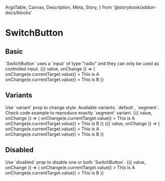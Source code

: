   ArgsTable,
  Canvas,
  Description,
  Meta,
  Story,
} from '@storybook/addon-docs/blocks'

<Meta title="Components/SwitchButton" component={SwitchButton} />

# SwitchButton

## Basic

<Description>
  `SwitchButton` uses a `input` of type "radio" and they can only be used as
  controlled input.
</Description>

<Canvas>
  <Story name="basic">
    <ControlValue value="a">
      {({ value, onChange }) => (
        <Grid>
          <Row>
            <Col xsmall={3}>
              <SwitchButton
                name="switch-0"
                value="a"
                checked={value === 'a'}
                onChange={e => onChange(e.currentTarget.value)}
              >
                This is A
              </SwitchButton>
            </Col>
            <Col xsmall={3}>
              <SwitchButton
                name="switch-1"
                value="b"
                checked={value === 'b'}
                onChange={e => onChange(e.currentTarget.value)}
              >
                This is B
              </SwitchButton>
            </Col>
          </Row>
        </Grid>
      )}
    </ControlValue>
  </Story>
</Canvas>

## Variants

<Description>
  Use `variant` prop to change style. Available variants: `default`, `segment`.
  Check code example to reproduce exactly `segment` variant.
</Description>

<Canvas isColumn>
  <Story name="variants-default">
    <ControlValue value="a">
      {({ value, onChange }) => (
        <Grid>
          <Row>
            <Col xsmall={3}>
              <SwitchButton
                name="switch-2"
                value="a"
                variant="default"
                checked={value === 'a'}
                onChange={e => onChange(e.currentTarget.value)}
              >
                This is A
              </SwitchButton>
            </Col>
            <Col xsmall={3}>
              <SwitchButton
                name="switch-2"
                value="b"
                variant="default"
                checked={value === 'b'}
                onChange={e => onChange(e.currentTarget.value)}
              >
                This is B
              </SwitchButton>
            </Col>
          </Row>
        </Grid>
      )}
    </ControlValue>
  </Story>
  <Story name="variants-segment">
    <ControlValue value="a">
      {({ value, onChange }) => (
        <Grid>
          <Row width={320}>
            <Col pr={0}>
              <BorderedBox p="4px">
                <Row>
                  <Col xsmall={6} pr={0}>
                    <SwitchButton
                      name="switch-3"
                      value="a"
                      variant="segment"
                      checked={value === 'a'}
                      onChange={e => onChange(e.currentTarget.value)}
                    >
                      This is A
                    </SwitchButton>
                  </Col>
                  <Col xsmall={6} pl={0}>
                    <SwitchButton
                      name="switch-3"
                      value="b"
                      variant="segment"
                      checked={value === 'b'}
                      onChange={e => onChange(e.currentTarget.value)}
                    >
                      This is B
                    </SwitchButton>
                  </Col>
                </Row>
              </BorderedBox>
            </Col>
          </Row>
        </Grid>
      )}
    </ControlValue>
  </Story>
</Canvas>

## Disabled

<Description>
  Use `disabled` prop to disable one or both `SwitchButton`.
</Description>

<Canvas>
  <Story name="disabled">
    <ControlValue value="a">
      {({ value, onChange }) => (
        <Grid>
          <Row>
            <Col xsmall={3}>
              <SwitchButton
                name="switch-4"
                value="a"
                checked={value === 'a'}
                onChange={e => onChange(e.currentTarget.value)}
              >
                This is A
              </SwitchButton>
            </Col>
            <Col xsmall={3}>
              <SwitchButton
                name="switch-4"
                value="b"
                disabled
                checked={value === 'b'}
                onChange={e => onChange(e.currentTarget.value)}
              >
                This is B
              </SwitchButton>
            </Col>
          </Row>
        </Grid>
      )}
    </ControlValue>
  </Story>
</Canvas>

<ArgsTable of={SwitchButton} />
